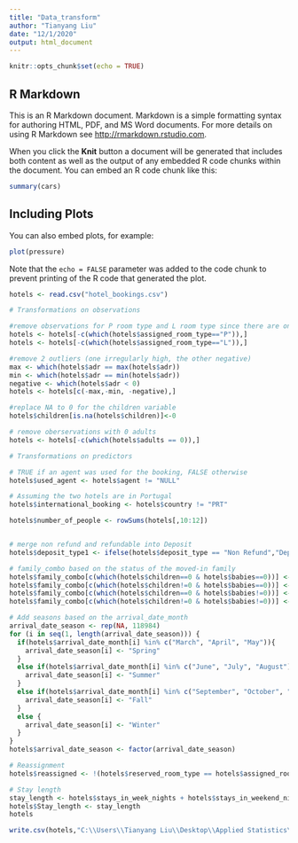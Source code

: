 ---
title: "Data_transform"
author: "Tianyang Liu"
date: "12/1/2020"
output: html_document
---

```{r setup, include=FALSE}
knitr::opts_chunk$set(echo = TRUE)
```

## R Markdown

This is an R Markdown document. Markdown is a simple formatting syntax for authoring HTML, PDF, and MS Word documents. For more details on using R Markdown see <http://rmarkdown.rstudio.com>.

When you click the **Knit** button a document will be generated that includes both content as well as the output of any embedded R code chunks within the document. You can embed an R code chunk like this:

```{r cars}
summary(cars)
```

## Including Plots

You can also embed plots, for example:

```{r pressure, echo=FALSE}
plot(pressure)
```

Note that the `echo = FALSE` parameter was added to the code chunk to prevent printing of the R code that generated the plot.

```{r}
hotels <- read.csv("hotel_bookings.csv")

# Transformations on observations

#remove observations for P room type and L room type since there are only 13 observations for both 
hotels <- hotels[-c(which(hotels$assigned_room_type=="P")),]
hotels <- hotels[-c(which(hotels$assigned_room_type=="L")),]

#remove 2 outliers (one irregularly high, the other negative)
max <- which(hotels$adr == max(hotels$adr))
min <- which(hotels$adr == min(hotels$adr))
negative <- which(hotels$adr < 0)
hotels <- hotels[c(-max,-min, -negative),]

#replace NA to 0 for the children variable
hotels$children[is.na(hotels$children)]<-0

# remove oberservations with 0 adults
hotels <- hotels[-c(which(hotels$adults == 0)),]


```

```{r}
# Transformations on predictors

# TRUE if an agent was used for the booking, FALSE otherwise
hotels$used_agent <- hotels$agent != "NULL"

# Assuming the two hotels are in Portugal
hotels$international_booking <- hotels$country != "PRT"

hotels$number_of_people <- rowSums(hotels[,10:12])


# merge non refund and refundable into Deposit
hotels$deposit_type1 <- ifelse(hotels$deposit_type == "Non Refund","Deposit", ifelse(hotels$deposit_type == "Refundable", "Deposit", "No Deposit"))

# family_combo based on the status of the moved-in family
hotels$family_combo[c(which(hotels$children==0 & hotels$babies==0))] <- "Adults only"
hotels$family_combo[c(which(hotels$children!=0 & hotels$babies==0))] <- "Adults and Children"
hotels$family_combo[c(which(hotels$children==0 & hotels$babies!=0))] <- "Adults and Babies"
hotels$family_combo[c(which(hotels$children!=0 & hotels$babies!=0))] <- "Adults, Children, and Babies"

# Add seasons based on the arrival_date_month
arrival_date_season <- rep(NA, 118984)
for (i in seq(1, length(arrival_date_season))) {
  if(hotels$arrival_date_month[i] %in% c("March", "April", "May")){
    arrival_date_season[i] <- "Spring"
  }
  else if(hotels$arrival_date_month[i] %in% c("June", "July", "August")){
    arrival_date_season[i] <- "Summer"
  }
  else if(hotels$arrival_date_month[i] %in% c("September", "October", "November")){
    arrival_date_season[i] <- "Fall"
  }
  else {
    arrival_date_season[i] <- "Winter"
  }
}
hotels$arrival_date_season <- factor(arrival_date_season)

# Reassignment
hotels$reassigned <- !(hotels$reserved_room_type == hotels$assigned_room_type)

# Stay length
stay_length <- hotels$stays_in_week_nights + hotels$stays_in_weekend_nights
hotels$Stay_length <- stay_length
hotels


```
```{r}
write.csv(hotels,"C:\\Users\\Tianyang Liu\\Desktop\\Applied Statistics\\hotels.csv", row.names = FALSE)
```

